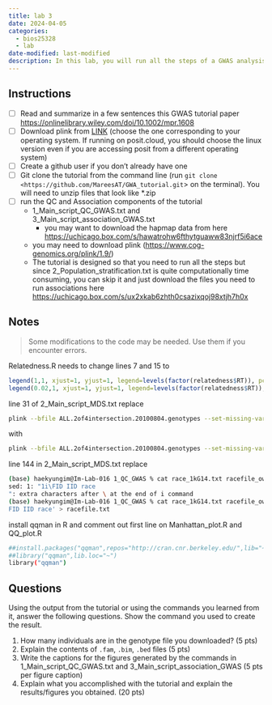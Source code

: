 ```yaml
---
title: lab 3
date: 2024-04-05
categories: 
  - bios25328
  - lab
date-modified: last-modified
description: In this lab, you will run all the steps of a GWAS analysis using the Marees et al tutorial.
---
```


## Instructions

- [ ]  Read and summarize in a few sentences this GWAS tutorial paper [https://onlinelibrary.wiley.com/doi/10.1002/mpr.1608](https://onlinelibrary.wiley.com/doi/10.1002/mpr.1608)
- [ ]  Download plink from [LINK](https://www.cog-genomics.org/plink/1.9/) (choose the one corresponding to your operating system. If running on posit.cloud, you should choose the linux version even if you are accessing posit from a different operating system)
- [ ]  Create a github user if you don’t already have one
- [ ]  Git clone the tutorial from the command line (run `git clone <https://github.com/MareesAT/GWA_tutorial.git`> on the terminal). You will need to unzip files that look like *.zip
- [ ]  run the QC and Association components of the tutorial
    - 1_Main_script_QC_GWAS.txt and 3_Main_script_association_GWAS.txt
        - you may want to download the hapmap data from here [https://uchicago.box.com/s/hawatrohw6fthytguaww83njrf5i6ace](https://uchicago.box.com/s/hawatrohw6fthytguaww83njrf5i6ace)
    - you may need to download plink ([https://www.cog-genomics.org/plink/1.9/](https://www.cog-genomics.org/plink/1.9/))
    - The tutorial is designed so that you need to run all the steps but since   2_Population_stratification.txt is quite computationally time consuming, you can skip it and just download the files you need to run associations here [https://uchicago.box.com/s/ux2xkab6zhth0csazixqoj98xtjh7h0x](https://uchicago.box.com/s/ux2xkab6zhth0csazixqoj98xtjh7h0x)




## Notes

> Some modifications to the code may be needed. Use them if you encounter errors.

Relatedness.R needs to change lines 7 and 15 to

```r
legend(1,1, xjust=1, yjust=1, legend=levels(factor(relatedness$RT)), pch=16, col=c(4,3))
legend(0.02,1, xjust=1, yjust=1, legend=levels(factor(relatedness$RT)), pch=16, col=c(4,3))
```

line 31 of 2_Main_script_MDS.txt replace

```bash
plink --bfile ALL.2of4intersection.20100804.genotypes --set-missing-var-ids @:#[b37]\$1,\$2 --make-bed --out ALL.2of4intersection.20100804.genotypes_no_missing_IDs
```

with

```bash
plink --bfile ALL.2of4intersection.20100804.genotypes --set-missing-var-ids '@:#[b37]$1,$2' --make-bed --out ALL.2of4intersection.20100804.genotypes_no_missing_IDs
```

line 144 in 2_Main_script_MDS.txt replace 

```bash
(base) haekyungim@Im-Lab-016 1_QC_GWAS % cat race_1kG14.txt racefile_own.txt | sed -e '1i\FID IID race' > racefile.txt
sed: 1: "1i\FID IID race
": extra characters after \ at the end of i command
(base) haekyungim@Im-Lab-016 1_QC_GWAS % cat race_1kG14.txt racefile_own.txt | sed -e '1i\
FID IID race' > racefile.txt
```

install qqman in R and comment out first line on Manhattan_plot.R and QQ_plot.R

```bash
##install.packages("qqman",repos="http://cran.cnr.berkeley.edu/",lib="~" ) # location of installation can be changed but has to correspond with the library location 
##library("qqman",lib.loc="~")  
library("qqman")
```

## Questions

Using the output from the tutorial or using the commands you learned from it, answer the following questions. Show the command you used to create the result.

1. How many individuals are in the genotype file you downloaded? (5 pts)
2. Explain the contents of `.fam`, `.bim`, `.bed` files (5 pts)
3. Write the captions for the figures generated by the commands in 1_Main_script_QC_GWAS.txt and 3_Main_script_association_GWAS (5 pts per figure caption)
4. Explain what you accomplished with the tutorial and explain the results/figures you obtained. (20 pts)